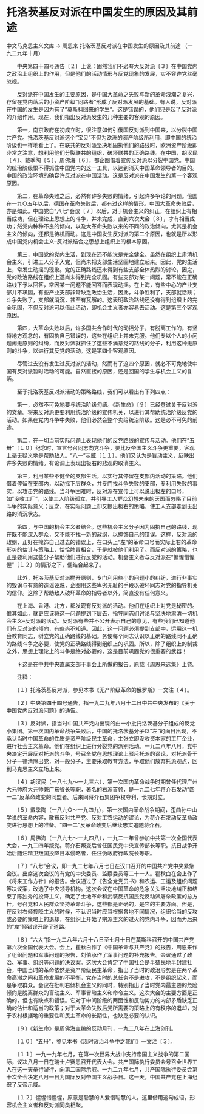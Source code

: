 # 托洛茨基反对派在中国发生的原因及其前途

中文马克思主义文库 -> 周恩来
托洛茨基反对派在中国发生的原因及其前途
（一九二九年十月）


　　中央第四十四号通告〔２〕上说：固然我们不必夸大反对派〔３〕在中国党内之政治上组织上的作用，但是他们的活动情形与反党现象的发展，实不容许党丝毫忽视。
 
　　反对派在中国发生的主要原因，是中国大革命之失败与新的革命浪潮之复兴，存留在党内落后的小资产阶级"同路者"形成了反对派发展的基础。有人说，反对派在中国的发生是因为有了"莫斯科回来的学生"。这是错误的，他们只是起了反对派的介绍作用。现在，我们指出反对派发生的几种主要的客观的原因。

　　第一，南京政府在初成立时，很注意如何引俄国反对派到中国来，以分裂中国共产党。托洛茨基反对派这个"宝贝"不但为欧洲的资产阶级所利用，即中国的统治阶级也一样地看上了。在联共的反对派坚决地固执他们的路线时，欧洲资产阶级即非常之注意，想利用他们分裂联共的组织，破坏联共的正确路线。在中国，胡汉民〔４〕、戴季陶〔５〕、周佛海〔６〕，都企图借着宣传反对派以分裂中国党。中国的统治阶级恨不得抓住中国党内的这一工具，以达到消灭中国革命领导者的目的。中国的政治环境的确容许反对派在中国活动。这是反对派在中国发生的第一个客观原因。

　　第二，在革命失败之后，必然有许多失败的情绪，引起许多争论的问题。俄国在一九○五年以后，德国在革命失败后，都有过这样的情形。中国大革命失败后，亦是如此。中国党自"八七"会议〔７〕以后，对于机会主义的纠正，在组织上有相当成功，但在理论上思想上的斗争，并未完成，直到六次大会〔８〕，才有相当成功；然党内种种不良的倾向，以及大革命失败以来的不同的政治倾向，尤其是机会主义的倾向，还都是待机而动。这是中国发生反对派的第二个原因，也就是所以形成中国党内机会主义--反对派结合之思想上组织上的根本原因。

　　第三，中国党的党内生活，到现在还不能说是完全健全。虽然在组织上肃清机会主义，引进工人分子入党，但尚未把支部生活坚固地建立起来。因此，党的生活上，常发生动摇的现象。党的正确路线还未得到有些支部全体热烈的讨论，因之，党的政治路线在组织上遂尚未得到完全巩固。有些支部对某一问题，常不能在正确路线下予以回答，常因某一问题不能回答而表现动摇。在上海，有些中心的产业支部并不巩固，有些产业支部非常缺乏政治生活，因此，斗争胜利了，支部就活跃；斗争失败了，支部就消沉，甚至有瓦解的。这表明政治路线还没有得到组织上的完全巩固，不但反对派可以借此活动，即机会主义者亦容易去活动。这是第三个客观原因。

　　第四，大革命失败以后，许多国共合作时代的动摇分子，有脱离工作的，有坚持地方观念的，有固执自己错误的，这些在组织上并未克服。他们专以个人的小问题闹无原则的纠纷，而反对派就抓住了这些不满意党的路线的分子，利用这种无原则的斗争，以进行其反党的活动。这是第四个客观原因。

　　尽管过去没有发生过反对派的活动，然而有了这四个原因，就必不可免地使中国有反对派暂时活动的可能。自然直接的原因，还是回国的学生与机会主义的复活。

　　至于托洛茨基反对派活动的策略路线，我们可以看出有下列四点：

　　第一，必然不可免地要与统治阶级勾结。《新生命》〔９〕已经登过关于反对派的文章。将来反对派更要利用统治阶级的宣传机关，以进行其帮助统治阶级反党的活动。如果在党内斗争中失败，他们必然会整个卖给统治阶级。这是必不可免的前途。

　　第二，在一切当前实际问题上表现他们的反党路线的宣传与活动。他们在"五卅"〔１０〕纪念时，宣言号召同志向党斗争，要比反帝国主义斗争更重要，客观上毫无疑义地是帮助敌人。"八一"示威〔１１〕，他们又认为是盲动主义，反映出许多失败的情绪。有论调上表现出极右的悲观的取消主义。

　　第三，利用某些不健全的支部生活，以实行其停留在支部内活动的策略。他们借着停留在支部内，以动摇下层群众，并专门找斗争失败的支部，专利用失败的事实，以攻击党的路线。当斗争困难时，反对派在宣传上可以说出极左的口号，如"没收工厂"，以使工人阶级孤立，并引导工人群众幻想未来的天国而忽略了目前斗争的实际意义；反之，在实际问题上却又提出极右的策略，使工人支部走到无出路的消沉状态。

　　第四，与中国的机会主义者结合。这些机会主义分子因为固执自己的路线，现在既不能深入群众，又不能不找一新的政纲，以掩饰自己的错误。这样，反对派的政纲，正好在掩饰自己过去的错误上，在口头上"左"的革命口号而实际上右的革命形势的估计与策略上，恰恰脾胃相合，于是就被他们利用了。而反对派的策略，也正是要利用这些分子帮助他们进行反党的活动。机会主义者与反对派在"惺惺惜惺惺"〔１２〕的情形之下，便结合起来了。

　　此外，托洛茨基反对派抛开原则，专门利用些小的问题小的纠纷，进行非事实的毁谤与有意的造谣诬蔑，企图用这些卑劣无耻的手段以破坏同志对党的指导机关的信仰。这除了帮助敌人破坏革命的指导者以外，简直没有任何意义。

　　在上海、香港、北方，都发现有反对派的活动。他们在组织上对党是秘密的。惟其如此，就更应该将这一问题提到下层去，指导同志们讨论与坚决地肃清一切机会主义--反对派的活动。反对派有些并不公开表示自己的意见，有些我们已知道他们有反对派的倾向，有些尚不知道。因此，这一问题必须提到支部中，运用这一机会教育同志，树立党的正确路线的基础。务使每个同志认识以正确的路线同不正确的路线斗争之必要，使党的正确路线得到组织上的巩固。所以，除了组织上的制裁之外，思想上理论上的斗争是绝对必要的，这是目前巩固党的很重要的武器！



　　＊这是在中共中央直属支部干事会上所做的报告。原载《周恩来选集》上卷。

　　注释：

　　〔１〕托洛茨基反对派，参见本书《无产阶级革命的俄罗斯》一文注〔４〕。

　　〔２〕中央第四十四号通告，指一九二九年八月十二日中共中央发布的《关于中国党内反对派问题》的通告。

　　〔３〕反对派，指当时中国共产党内出现的由一小批托洛茨基分子组成的反党小集团。第一次国内革命战争失败后，中国的托洛茨基分子以"左"的面目出现，不承认当时中国革命的性质是资产阶级民主革命，主张立即没收资本家的工厂企业，进行社会主义革命。他们在组织上进行分裂党的派别活动。一九二八年八月，党中央决定开展反对托派的斗争，号召全党在思想理论上驳斥托派的谬论，对托派骨干分子一律清除出党，对一般分子，主要采取教育方法，争取他们放弃托派观点，回到马克思主义立场上来。

　　〔４〕胡汉民（一八七九～一九三六），第一次国内革命战争时期曾任代理广州大元帅府大元帅兼广东省长等职，著名的右派首领，是一九二七年蒋介石发动"四一二"反革命政变的同盟者。后来同蒋介石集团争权夺利，长期对立。

　　〔５〕戴季陶（一八九○～一九四九），第一次国内革命战争期间，歪曲孙中山学说的革命内容，散布反对共产党、反对工农运动的谬论，为蒋介石发动反革命政变进行思想上的准备。"四一二"反革命政变后继续忠实追随蒋介石。

　　〔６〕周佛海（一八九七～一九四八），一九二一年曾参加中共第一次全国代表大会，一九二四年叛党。蒋介石叛变后曾任国民党中央宣传部长等职。抗日战争开始后随汪精卫叛国投降日本侵略者，任汪伪政府行政院长等职。

　　〔７〕"八七"会议，即一九二七年八月七日在汉口召开的中国共产党中央紧急会议。出席这次会议的有党的中央委员、监察委员等二十一人。瞿秋白在会上作了《将来工作方针》的报告。会议通过了《告全党党员书》和农运、工运及组织问题等决议案，改选了中央领导机构。这次会议在中国革命的危急关头坚决地纠正和结束了陈独秀的投降主义，确定了土地革命和武装反抗国民党反动派屠杀政策的总方针，号召党和人民群众坚持革命斗争，这些都是正确的，是它的主要方面。但是，在反对右倾投降主义的时候，不认识当时应当根据各地不同情况，组织恰当的反攻或必要的策略上的退却，在组织上开始了宗派主义的过火的党内斗争，因而为后来的"左"倾错误开辟了道路。

　　〔８〕"六大"指一九二八年六月十八日至七月十日在莫斯科召开的中国共产党第六次全国代表大会。会上，瞿秋白作了《中国革命与共产党》的报告，周恩来作了组织问题和军事问题的报告，刘伯承作了军事问题的补充报告。会议通过了政治、军事、组织等问题的决议案。这次大会肯定了中国社会是半殖民地半封建社会，中国当时的革命依然是资产阶级民主革命，指出了当时的政治形势是在两个革命高潮之间和革命发展的不平衡，党在当时的总任务不是进攻，不是组织起义，而是争取群众。会议在批判右倾机会主义的同时，特别指出了当时党内最主要的危险倾向是脱离群众的盲动主义、军事冒险主义和命令主义。这次大会的主要方面是正确的，但也有缺点和错误。它对于中间阶级的两面性和反动势力的内部矛盾缺乏正确的估计和适当的政策；对于大革命失败后党所需要的策略上的有秩序的退却，对于农村根据地的重要性和民主革命的长期性，也缺乏必要的认识。

　　〔９〕《新生命》是周佛海主编的反动月刊，一九二八年在上海创刊。

　　〔１０〕"五卅"，参见本书《现时政治斗争中之我们》一文注〔３〕。

　　〔１１〕一九一九年七月，在第一次世界大战中支持帝国主义战争的第二国际，议决八月一日在瑞士卢赛恩召开代表大会。共产国际执行委员会号召全世界工人在这一天举行游行，向第二国际示威。一九二九年七月，共产国际执行委员会第十次全会决定八月一日为国际反对帝国主义战争日。这一天，中国共产党在上海组织了反帝示威。

　　〔１２〕惺惺惜惺惺，原意是聪慧的人爱惜聪慧的人。这里借用这句成语，形容机会主义者和反对派同类相聚。



